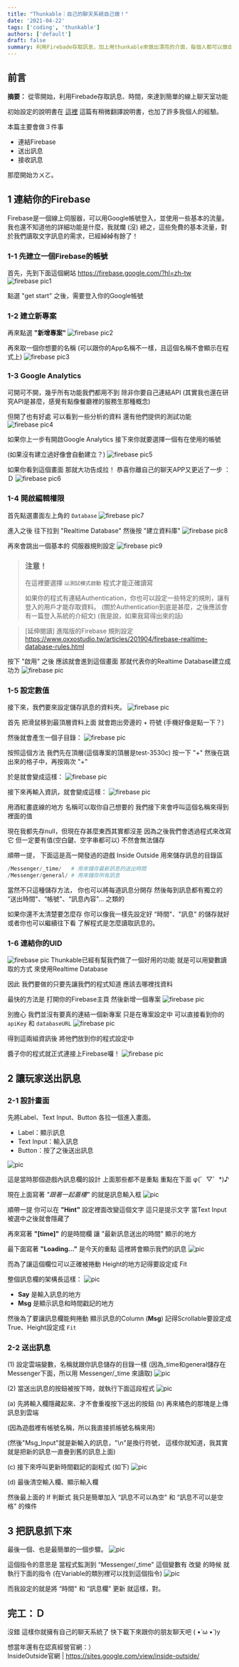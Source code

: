 ```yaml
---
title: "Thunkable｜自己的聊天系統自己做！"
date: '2021-04-22'
tags: ['coding', 'thunkable']
authors: ['default']
draft: false
summary: 利用Firebade存取訊息，加上用thunkable來做出漂亮的介面，每個人都可以做自己的聊天軟體！
---
```

## 前言
**摘要：** 從零開始，利用Firebade存取訊息、時間，來達到簡單的線上聊天室功能

初始設定的說明書在 [這裡](https://docs.thunkable.com/realtime-db)
這篇有稍微翻譯說明書，也加了許多我個人的經驗。

本篇主要會做３件事
- 連結Firebase
- 送出訊息
- 接收訊息

那麼開始ㄌㄨㄛ。

## 1 連結你的Firebase
Firebase是一個線上伺服器，可以用Google帳號登入，並使用一些基本的流量。我也還不知道他的詳細功能是什麼，我就爛 (沒)
總之，這些免費的基本流量，對於我們讀取文字訊息的需求，已經綽綽有餘了！

### 1-1 先建立一個Firebase的帳號
首先，先到下面這個網站 https://firebase.google.com/?hl=zh-tw
![firebase pic1](/static/images/coding/thunkable/thunkable-1.jpg)

點選 "get start" 之後，需要登入你的Google帳號

### 1-2 建立新專案
再來點選 **"新增專案"**
![firebase pic2](/static/images/coding/thunkable/thunkable-2.jpg)

再來取一個你想要的名稱
(可以跟你的App名稱不一樣，且這個名稱不會顯示在程式上)
![firebase pic3](/static/images/coding/thunkable/thunkable-3.jpg)

### 1-3 Google Analytics
可開可不開，幾乎所有功能我們都用不到
除非你要自己連結API
(其實我也還在研究API是甚麼，感覺有點像餐廳裡的服務生那種概念)

但開了也有好處
可以看到一些分析的資料
還有他們提供的測試功能
![firebase pic4](/static/images/coding/thunkable/thunkable-4.jpg)

如果你上一步有開啟Google Analytics
接下來你就要選擇一個有在使用的帳號

(如果沒有建立過好像會自動建立？)
![firebase pic5](/static/images/coding/thunkable/thunkable-5.jpg)

如果你看到這個畫面
那就大功告成拉！
恭喜你離自己的聊天APP又更近了一步 ：Ｄ
![firebase pic6](/static/images/coding/thunkable/thunkable-6.jpg)

### 1-4 開啟編輯權限
首先點選畫面左上角的 `Database`
![firebase pic7](/static/images/coding/thunkable/thunkable-7.jpg)

進入之後
往下拉到 "Realtime Database"
然後按 "建立資料庫"
![firebase pic8](/static/images/coding/thunkable/thunkable-8.jpg)

再來會跳出一個基本的
伺服器規則設定
![firebase pic9](/static/images/coding/thunkable/thunkable-9.jpg)

> ### 注意！
> 在這裡要選擇 `以測試模式啟動`
> 程式才能正確讀寫
> 
> 如果你的程式有連結Authentication，你也可以設定一些特定的規則，讓有登入的用戶才能存取資料。
> (關於Authentication到底是甚麼，之後應該會有一篇登入系統的介紹文)
> (我是說，如果我寫得出來的話)

> [延伸閱讀] 進階版的Firebase 規則設定
> https://www.oxxostudio.tw/articles/201904/firebase-realtime-database-rules.html

按下 "啟用" 之後
應該就會進到這個畫面
那就代表你的Realtime Database建立成功ㄌ
![firebase pic](/static/images/coding/thunkable/thunkable-10.jpg)

### 1-5 設定數值
接下來，我們要來設定儲存訊息的資料夾。
![firebase pic](/static/images/coding/thunkable/thunkable-11.jpg)

首先
把滑鼠移到最頂層資料上面
就會跑出旁邊的 + 符號
(手機好像是點一下？)

然後就會產生一個子目錄：
![firebase pic](/static/images/coding/thunkable/thunkable-12.jpg)

按照這個方法
我們先在頂層(這個專案的頂層是test-3530c)
按一下 "+"
然後在跳出來的格子中，再按兩次 "+"

於是就會變成這樣：
![firebase pic](/static/images/coding/thunkable/thunkable-13.jpg)

接下來再輸入資訊，就會變成這樣：
![firebase pic](/static/images/coding/thunkable/thunkable-14.jpg)

用酒紅畫底線的地方
名稱可以取你自己想要的
我們接下來會呼叫這個名稱來得到裡面的值

現在我都先存null，但現在存甚麼東西其實都沒差
因為之後我們會透過程式來改寫它
但一定要有值(空白鍵、空字串都可以)
不然會無法儲存

順帶一提，
下面這是高一開發過的遊戲
Inside Outside 用來儲存訊息的目錄區

```python
/Messenger/_time/   # 用來儲存最新訊息的送出時間
/Messenger/general/ # 用來儲存所有訊息
```
當然不只這種儲存方法，
你也可以將每道訊息分開存
然後每到訊息都有獨立的 “送出時間"、“帳號"、“訊息內容"…
之類的

如果你還不太清楚要怎麼存
你可以像我一樣先設定好 “時間"、"訊息" 的儲存就好
或者你也可以繼續往下看
了解程式是怎麼讀取訊息的。

### 1-6 連結你的UID
![firebase pic](/static/images/coding/thunkable/thunkable-15.jpg)
Thunkable已經有幫我們做了一個好用的功能
就是可以用變數讀取的方式
來使用Realtime Database

因此
我們要做的只要先讓我們的程式知道
應該去哪裡找資料

最快的方法是
打開你的Firebase主頁
然後新增一個專案
![firebase pic](/static/images/coding/thunkable/thunkable-16.jpg)

別擔心
我們並沒有要真的連結一個新專案
只是在專案設定中
可以直接看到你的 `apiKey` 和 `databaseURL`
![firebase pic](/static/images/coding/thunkable/thunkable-17.jpg)

得到這兩組資訊後
將他們放到你的程式設定中

醬子你的程式就正式連接上Firebase囉！
![firebase pic](/static/images/coding/thunkable/thunkable-18.jpg)

## 2 讓玩家送出訊息
### 2-1 設計畫面

先將Label、Text Input、Button
各拉一個進入畫面。

- Label：顯示訊息
- Text Input：輸入訊息
- Button：按了之後送出訊息

![pic](/static/images/coding/thunkable/thunkable-19.jpg)

這是當時那個遊戲內訊息欄的設計
上面那些都不是重點
重點在下面 φ(゜▽゜*)♪

現在上面寫著 *"跟著一起蓋樓"* 的就是訊息輸入框
![pic](/static/images/coding/thunkable/thunkable-20.jpg)

順帶一提
你可以在 **"Hint"** 設定裡面改變這個文字
這只是提示文字
當Text Input被選中之後就會隱藏了

再來寫著 **"[time]"** 的是時間欄
讓 "最新訊息送出的時間" 顯示的地方

最下面寫著 **"Loading..."** 是今天的重點
這裡將會顯示我們的訊息
![pic](/static/images/coding/thunkable/thunkable-21.jpg)

而為了讓這個欄位可以正確被捲動
Height的地方記得要設定成 Fit

整個訊息欄的架構長這樣：
![pic](/static/images/coding/thunkable/thunkable-22.jpg)


- __Say__ 是輸入訊息的地方
- __Msg__ 是顯示訊息和時間戳記的地方

然後為了要讓訊息欄能夠捲動
顯示訊息的Column (__Msg__)
記得Scrollable要設定成True、Height設定成 `Fit`

### 2-2 送出訊息
(1) 設定雲端變數，名稱就跟你訊息儲存的目錄一樣
(因為_time和general儲存在Messenger下面，所以用 Messenger/_time 來讀取)
![pic](/static/images/coding/thunkable/thunkable-23.jpg)

(2) 當送出訊息的按鈕被按下時，就執行下面這段程式
![pic](/static/images/coding/thunkable/thunkable-24.jpg)

(a) 先將輸入欄隱藏起來、才不會重複按下送出的按鈕
(b) 再來橘色的那塊是上傳訊息到雲端

(因為遊戲裡有帳號名稱，所以我直接抓帳號名稱來用)

(然後"Msg_Input"就是新輸入的訊息，"\n"是換行符號，
這樣你就知道，我其實就是把新的訊息一直疊到舊的訊息上面)

(c) 接下來呼叫更新時間戳記的副程式 (如下)
![pic](/static/images/coding/thunkable/thunkable-25.jpg)

(d) 最後清空輸入欄、顯示輸入欄


然後最上面的 If 判斷式
我只是簡單加入
“訊息不可以為空" 和 “訊息不可以是空格" 的條件

## 3 把訊息抓下來
最後一個、也是最簡單的一個步驟。
![pic](/static/images/coding/thunkable/thunkable-26.jpg)

這個指令的意思是
當程式監測到 “Messenger/_time" 這個變數有 改變 的時候
就執行下面的指令
(在Variable的類別裡可以找到這個指令)
![pic](/static/images/coding/thunkable/thunkable-27.jpg)

而我設定的就是將 “時間" 和 “訊息欄" 更新
就這樣，對。

## 完工：Ｄ
沒錯
這樣你就擁有自己的聊天系統了
快下載下來跟你的朋友聊天吧 ( •̀ ω •́ )y

想當年還有在認真經營官網：）<br/>
InsideOutside官網 | https://sites.google.com/view/inside-outside/